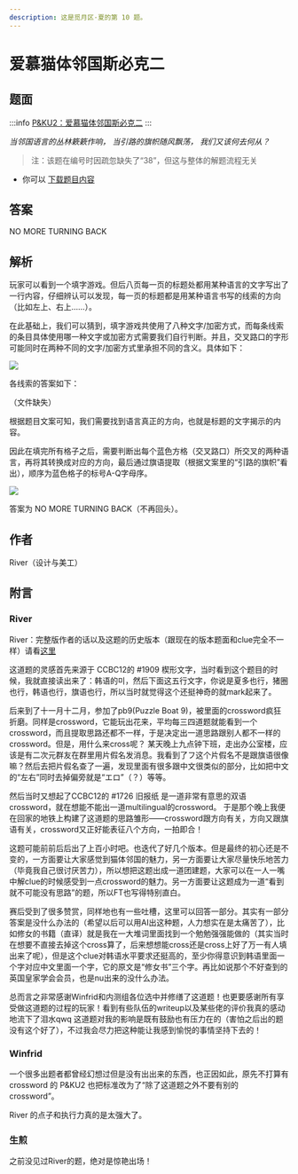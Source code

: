 ```yaml
---
description: 这是觅月区·夏的第 10 题。
---
```


# 爱慕猫体邻国斯必克二

## 题面

:::info
[P\&KU2：爱慕猫体邻国斯必克二](https://pnku2.pkupuzzle.art/#/game/miyue/summer_10)
:::

_当邻国语言的丛林簌簌作响，_
_当引路的旗帜随风飘荡，_
_我们又该何去何从？_

> 注：该题在编号时因疏忽缺失了“38”，但这与整体的解题流程无关

- 你可以 [下载题目内容](https://pnku2.pkupuzzle.art/media/miyue/226_summer_10_AMMTLGSBKE/AMMTLGSBKE_File_v2.pdf)

## 答案

NO MORE TURNING BACK

## 解析

玩家可以看到一个填字游戏。但后八页每一页的标题处都用某种语言的文字写出了一行内容，仔细辨认可以发现，每一页的标题都是用某种语言书写的线索的方向（比如左上、右上……）。

在此基础上，我们可以猜到，填字游戏共使用了八种文字/加密方式，而每条线索的条目具体使用哪一种文字或加密方式需要我们自行判断。并且，交叉路口的字形可能同时在两种不同的文字/加密方式里承担不同的含义。具体如下：

![](./26-ai-mu-mao-ti-lin-guo-si-bi-ke-er.assets/image_1.webp)

各线索的答案如下：

（文件缺失）

根据题目文案可知，我们需要找到语言真正的方向，也就是标题的文字揭示的内容。

因此在填完所有格子之后，需要判断出每个蓝色方格（交叉路口）所交叉的两种语言，再将其转换成对应的方向，最后通过旗语提取（根据文案里的“引路的旗帜”看出），顺序为蓝色格子的标号A-Q字母序。

![](./26-ai-mu-mao-ti-lin-guo-si-bi-ke-er.assets/image_2.webp)

答案为 NO MORE TURNING BACK（不再回头）。

## 作者

River（设计与美工）

## 附言

### River

River：完整版作者的话以及这题的历史版本（跟现在的版本题面和clue完全不一样）请看[这里](https://www.bilibili.com/read/cv23643242)

这道题的灵感首先来源于 CCBC12的 #1909 楔形文字，当时看到这个题目的时候，我就直接读出来了：韩语的미，然后下面这五行文字，你说是夏多也行，猪圈也行，韩语也行，旗语也行，所以当时就觉得这个还挺神奇的就mark起来了。

后来到了十一月十二月，参加了pb9(Puzzle Boat 9)，被里面的crossword疯狂折磨。同样是crossword，它能玩出花来，平均每三四道题就能看到一个crossword，而且提取思路还都不一样，于是决定出一道思路跟别人都不一样的crossword。但是，用什么来cross呢？ 某天晚上九点钟下班，走出办公室楼，应该是有二次元群友在群里用片假名发消息。我看到了フ这个片假名不是跟旗语很像嘛？然后去把片假名查了一遍，发现里面有很多跟中文很类似的部分，比如把中文的“左右”同时去掉偏旁就是“エロ”（？）等等。

然后当时又想起了CCBC12的 #1726 旧报纸 是一道非常有意思的双语crossword，就在想能不能出一道multilingual的crossword。 于是那个晚上我便在回家的地铁上构建了这道题的思路雏形——crossword跟方向有关，方向又跟旗语有关，crossword又正好能表征八个方向，一拍即合！

这题可能前前后后出了上百小时吧。也迭代了好几个版本。但是最终的初心还是不变的，一方面要让大家感觉到猫体邻国的魅力，另一方面要让大家尽量快乐地苦力（毕竟我自己很讨厌苦力），所以想把这题出成一道团建题，大家可以在一人一嘴中解clue的时候感受到一点crossword的魅力。另一方面要让这题成为一道“看到就不可能没有思路”的题，所以FT也写得特别直白。

赛后受到了很多赞赏，同样地也有一些吐槽，这里可以回答一部分。其实有一部分答案是没什么办法的（希望以后可以用AI出这种题，人力想实在是太痛苦了），比如修女的书籍（直译）就是我在一大堆词里面找到一个勉勉强强能做的（其实当时在想要不直接去掉这个cross算了，后来想想能cross还是cross上好了万一有人填出来了呢），但是这个clue对韩语水平要求还挺高的，至少你得意识到韩语里面一个字对应中文里面一个字，它的原文是“修女书”三个字。再比如说那个不好查到的英国皇家学会会员，也是nu出来的没什么办法。

总而言之非常感谢Winfrid和内测组各位选中并修缮了这道题！也更要感谢所有享受做这道题的过程的玩家！看到有些队伍的writeup以及某些佬的评价我真的感动地流下了泪水qwq 这道题对我的影响是既有鼓励也有压力在的（害怕之后出的题没有这个好了），不过我会尽力把这种能让我感到愉悦的事情坚持下去的！

### Winfrid

一个很多出题者都曾经幻想过但是没有出出来的东西，也正因如此，原先不打算有 crossword 的 P\&KU2 也把标准改为了“除了这道题之外不要有别的 crossword”。

River 的点子和执行力真的是太强大了。

### 生煎

之前没见过River的题，绝对是惊艳出场！
